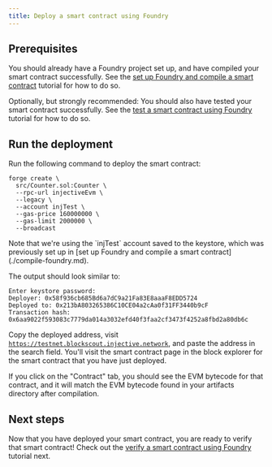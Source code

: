 ```yaml
---
title: Deploy a smart contract using Foundry
---
```


## Prerequisites

You should already have a Foundry project set up, and have compiled your smart contract successfully.
See the [set up Foundry and compile a smart contract](./compile-foundry.md) tutorial for how to do so.

Optionally, but strongly recommended: You should also have tested your smart contract successfully.
See the [test a smart contract using Foundry](./test-foundry.md) tutorial for how to do so.

## Run the deployment

Run the following command to deploy the smart contract:

```shell
forge create \
  src/Counter.sol:Counter \
  --rpc-url injectiveEvm \
  --legacy \
  --account injTest \
  --gas-price 160000000 \
  --gas-limit 2000000 \
  --broadcast
```

<Callout icon="info" color="#07C1FF" iconType="regular">
Note that we're using the `injTest` account saved to the keystore,
which was previously set up in [set up Foundry and compile a smart contract](./compile-foundry.md).
</Callout>

The output should look similar to:

```text
Enter keystore password:
Deployer: 0x58f936cb685Bd6a7dC9a21Fa83E8aaaF8EDD5724
Deployed to: 0x213bA803265386C10CE04a2cAa0f31FF3440b9cF
Transaction hash: 0x6aa9022f593083c7779da014a3032efd40f3faa2cf3473f4252a8fbd2a80db6c
```

Copy the deployed address, visit [`https://testnet.blockscout.injective.network`](https://testnet.blockscout.injective.network/), and paste the address in the search field.
You'll visit the smart contract page in the block explorer for the smart contract that you have just deployed.

If you click on the "Contract" tab, you should see the EVM bytecode for that contract, and it will match the EVM bytecode found in your artifacts directory after compilation.

## Next steps

Now that you have deployed your smart contract, you are ready to verify that smart contract!
Check out the [verify a smart contract using Foundry](./verify-foundry.md) tutorial next.
